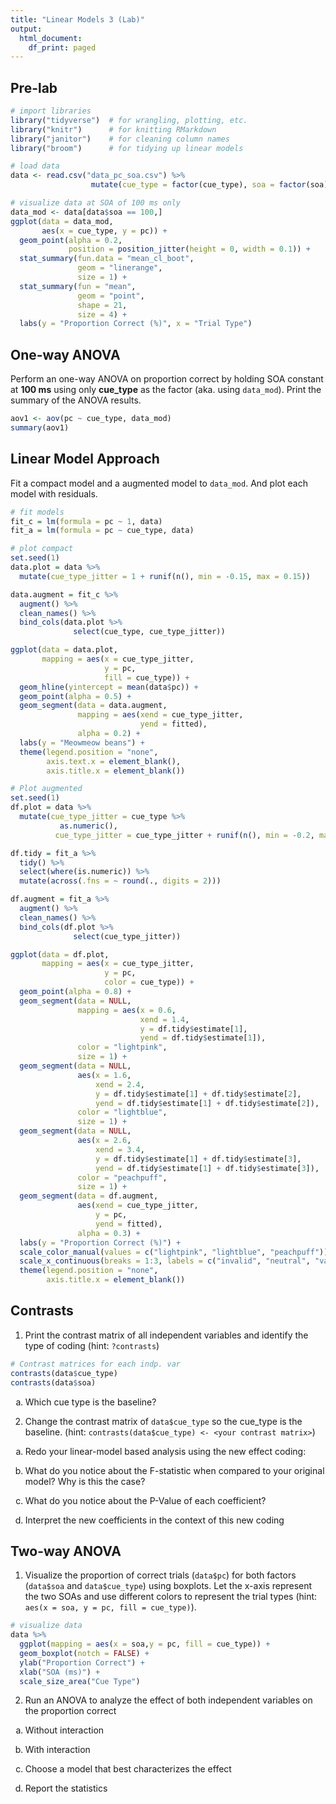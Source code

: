 ```yaml
---
title: "Linear Models 3 (Lab)"
output:
  html_document:
    df_print: paged
---
```


## Pre-lab

```r
# import libraries
library("tidyverse")  # for wrangling, plotting, etc.
library("knitr")      # for knitting RMarkdown 
library("janitor")    # for cleaning column names
library("broom")      # for tidying up linear models 

# load data
data <- read.csv("data_pc_soa.csv") %>%
                  mutate(cue_type = factor(cue_type), soa = factor(soa))

# visualize data at SOA of 100 ms only
data_mod <- data[data$soa == 100,]
ggplot(data = data_mod,
       aes(x = cue_type, y = pc)) + 
  geom_point(alpha = 0.2,
             position = position_jitter(height = 0, width = 0.1)) +
  stat_summary(fun.data = "mean_cl_boot",
               geom = "linerange",
               size = 1) + 
  stat_summary(fun = "mean",
               geom = "point",
               shape = 21,
               size = 4) +
  labs(y = "Proportion Correct (%)", x = "Trial Type")
```

## One-way ANOVA

Perform an one-way ANOVA on proportion correct by holding SOA constant at **100 ms** using only **cue_type** as the factor (aka. using `data_mod`). Print the summary of the ANOVA results.

```r
aov1 <- aov(pc ~ cue_type, data_mod)
summary(aov1)
```

## Linear Model Approach

Fit a compact model and a augmented model to `data_mod`. And plot each model with residuals.

```r
# fit models
fit_c = lm(formula = pc ~ 1, data)
fit_a = lm(formula = pc ~ cue_type, data)
```

```r
# plot compact
set.seed(1)
data.plot = data %>% 
  mutate(cue_type_jitter = 1 + runif(n(), min = -0.15, max = 0.15))

data.augment = fit_c %>% 
  augment() %>% 
  clean_names() %>% 
  bind_cols(data.plot %>% 
              select(cue_type, cue_type_jitter))

ggplot(data = data.plot, 
       mapping = aes(x = cue_type_jitter,
                     y = pc,
                     fill = cue_type)) + 
  geom_hline(yintercept = mean(data$pc)) +
  geom_point(alpha = 0.5) + 
  geom_segment(data = data.augment,
               mapping = aes(xend = cue_type_jitter,
                             yend = fitted),
               alpha = 0.2) +
  labs(y = "Meowmeow beans") + 
  theme(legend.position = "none",
        axis.text.x = element_blank(),
        axis.title.x = element_blank())
```

```r
# Plot augmented
set.seed(1)
df.plot = data %>% 
  mutate(cue_type_jitter = cue_type %>% 
           as.numeric(),
          cue_type_jitter = cue_type_jitter + runif(n(), min = -0.2, max = 0.2))

df.tidy = fit_a %>% 
  tidy() %>% 
  select(where(is.numeric)) %>% 
  mutate(across(.fns = ~ round(., digits = 2)))

df.augment = fit_a %>% 
  augment() %>%
  clean_names() %>% 
  bind_cols(df.plot %>% 
              select(cue_type_jitter))

ggplot(data = df.plot,
       mapping = aes(x = cue_type_jitter,
                     y = pc,
                     color = cue_type)) + 
  geom_point(alpha = 0.8) +
  geom_segment(data = NULL,
               mapping = aes(x = 0.6,
                             xend = 1.4,
                             y = df.tidy$estimate[1],
                             yend = df.tidy$estimate[1]),
               color = "lightpink",
               size = 1) +
  geom_segment(data = NULL,
               aes(x = 1.6,
                   xend = 2.4,
                   y = df.tidy$estimate[1] + df.tidy$estimate[2],
                   yend = df.tidy$estimate[1] + df.tidy$estimate[2]),
               color = "lightblue",
               size = 1) +
  geom_segment(data = NULL,
               aes(x = 2.6,
                   xend = 3.4,
                   y = df.tidy$estimate[1] + df.tidy$estimate[3],
                   yend = df.tidy$estimate[1] + df.tidy$estimate[3]),
               color = "peachpuff",
               size = 1) +
  geom_segment(data = df.augment,
               aes(xend = cue_type_jitter,
                   y = pc,
                   yend = fitted),
               alpha = 0.3) +
  labs(y = "Proportion Correct (%)") + 
  scale_color_manual(values = c("lightpink", "lightblue", "peachpuff")) + 
  scale_x_continuous(breaks = 1:3, labels = c("invalid", "neutral", "valid")) + 
  theme(legend.position = "none",
        axis.title.x = element_blank())
```

## Contrasts

1.  Print the contrast matrix of all independent variables and identify the type of coding (hint: `?contrasts`)

```r
# Contrast matrices for each indp. var
contrasts(data$cue_type)
contrasts(data$soa)
```
  a. Which cue type is the baseline?
  
2.  Change the contrast matrix of `data$cue_type` so the cue_type is the baseline. (hint: `contrasts(data$cue_type) <- <your contrast matrix>`)

  a. Redo your linear-model based analysis using the new effect coding:
  
  b. What do you notice about the F-statistic when compared to your original model? Why is this the case?
  
  c. What do you notice about the P-Value of each coefficient?
  
  d. Interpret the new coefficients in the context of this new coding
  
## Two-way ANOVA

1.  Visualize the proportion of correct trials (`data$pc`) for both factors (`data$soa` and `data$cue_type`) using boxplots. Let the x-axis represent the two SOAs and use different colors to represent the trial types (hint: `aes(x = soa, y = pc, fill = cue_type)`).

```r
# visualize data
data %>%
  ggplot(mapping = aes(x = soa,y = pc, fill = cue_type)) +
  geom_boxplot(notch = FALSE) +
  ylab("Proportion Correct") +
  xlab("SOA (ms)") +
  scale_size_area("Cue Type")
```

2. Run an ANOVA to analyze the effect of both independent variables on the proportion correct

  a. Without interaction
  
  b. With interaction
  
  c. Choose a model that best characterizes the effect
  
  d. Report the statistics
